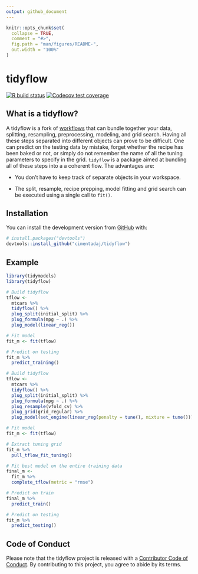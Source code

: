 ```yaml
---
output: github_document
---
```


<!-- README.md is generated from README.Rmd. Please edit that file -->

```r
knitr::opts_chunk$set(
  collapse = TRUE,
  comment = "#>",
  fig.path = "man/figures/README-",
  out.width = "100%"
)
```

# tidyflow

<!-- badges: start -->
[![R build status](https://github.com/cimentadaj/tidyflow/workflows/R-CMD-check/badge.svg)](https://github.com/cimentadaj/tidyflow/actions)
[![Codecov test coverage](https://codecov.io/gh/cimentadaj/tidyflow/branch/master/graph/badge.svg)](https://codecov.io/gh/cimentadaj/tidyflow?branch=master)
<!-- badges: end -->

## What is a tidyflow? 

A tidyflow is a fork of [workflows](https://workflows.tidymodels.org/) that can bundle together your data, splitting, resampling, preprocessing, modeling, and grid search. Having all these steps separated into different objects can prove to be difficult. One can predict on the testing data by mistake, forget whether the recipe has been baked or not, or simply do not remember the name of all the tuning parameters to specify in the grid. `tidyflow` is a package aimed at bundling all of these steps into a a coherent flow. The advantages are:

 * You don't have to keep track of separate objects in your workspace.

 * The split, resample, recipe prepping, model fitting and grid search can be executed using a single call to `fit()`.
 
## Installation

You can install the development version from [GitHub](https://github.com/) with:

``` r
# install.packages("devtools")
devtools::install_github("cimentadaj/tidyflow")
```
 
## Example

```r
library(tidymodels)
library(tidyflow)

# Build tidyflow
tflow <-
  mtcars %>%
  tidyflow() %>%
  plug_split(initial_split) %>%
  plug_formula(mpg ~ .) %>%
  plug_model(linear_reg())

# Fit model
fit_m <- fit(tflow)

# Predict on testing
fit_m %>%
  predict_training()
```

```r
# Build tidyflow
tflow <-
  mtcars %>%
  tidyflow() %>%
  plug_split(initial_split) %>%
  plug_formula(mpg ~ .) %>%
  plug_resample(vfold_cv) %>%
  plug_grid(grid_regular) %>% 
  plug_model(set_engine(linear_reg(penalty = tune(), mixture = tune())), "glmnet")

# Fit model
fit_m <- fit(tflow)

# Extract tuning grid
fit_m %>%
  pull_tflow_fit_tuning()

# Fit best model on the entire training data
final_m <-
  fit_m %>%
  complete_tflow(metric = "rmse")

# Predict on train
final_m %>%
  predict_train()

# Predict on testing
fit_m %>%
  predict_testing()
```


## Code of Conduct

Please note that the tidyflow project is released with a [Contributor Code of Conduct](https://contributor-covenant.org/version/2/0/CODE_OF_CONDUCT.html). By contributing to this project, you agree to abide by its terms.
